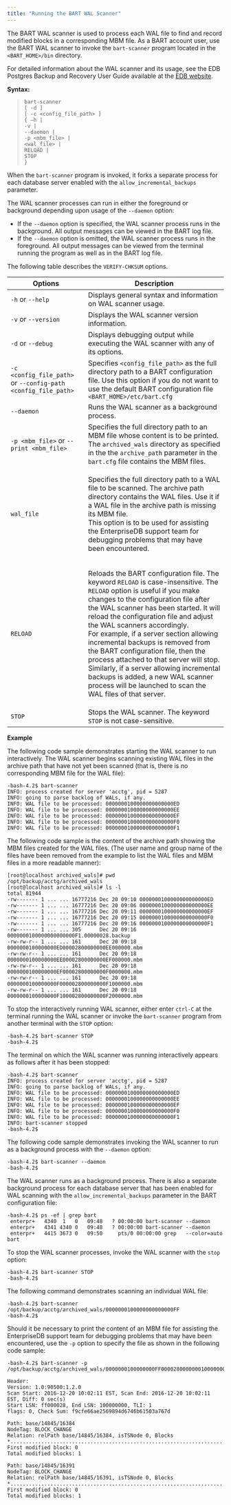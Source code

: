 ```yaml
---
title: "Running the BART WAL Scanner"
---
```




The BART WAL scanner is used to process each WAL file to find and record modified blocks in a corresponding MBM file. As a BART account user, use the BART WAL scanner to invoke the `bart-scanner` program located in the `<BART_HOME>/bin` directory.

For detailed information about the WAL scanner and its usage, see the EDB Postgres Backup and Recovery User Guide available at the [EDB website](https://www.enterprisedb.com/edb-docs/).

**Syntax:**

>     bart-scanner
>     [ -d ]
>     [ -c <config_file_path> ]
>     { –h |
>     -v |
>     --daemon |
>     -p <mbm_file> |
>     <wal_file> |
>     RELOAD |
>     STOP
>     }

When the `bart-scanner` program is invoked, it forks a separate process for each database server enabled with the `allow_incremental_backups` parameter.

The WAL scanner processes can run in either the foreground or background depending upon usage of the `--daemon` option:

-   If the `--daemon` option is specified, the WAL scanner process runs in the background. All output messages can be viewed in the BART log file.
-   If the `--daemon` option is omitted, the WAL scanner process runs in the foreground. All output messages can be viewed from the terminal running the program as well as in the BART log file.

The following table describes the `VERIFY-CHKSUM` options.

<table><thead><tr class="header"><th>Options</th><th>Description</th></tr></thead><tbody><tr class="odd"><td><code>-h</code> or <code>--help</code></td><td>Displays general syntax and information on WAL scanner usage.</td></tr><tr class="even"><td><code>-v</code> or <code>--version</code></td><td>Displays the WAL scanner version information.</td></tr><tr class="odd"><td><code>-d</code> or <code>--debug</code></td><td>Displays debugging output while executing the WAL scanner with any of its options.</td></tr><tr class="even"><td><code>-c &lt;config_file_path&gt;</code> or <code>--config-path &lt;config_file_path&gt;</code></td><td>Specifies <code>&lt;config_file_path&gt;</code> as the full directory path to a BART configuration file. Use this option if you do not want to use the default BART configuration file <code>&lt;BART_HOME&gt;/etc/bart.cfg</code></td></tr><tr class="odd"><td><code>--daemon</code></td><td>Runs the WAL scanner as a background process.</td></tr><tr class="even"><td><code>-p &lt;mbm_file&gt;</code> or <code>--print &lt;mbm_file&gt;</code></td><td>Specifies the full directory path to an MBM file whose content is to be printed. The <code>archived_wals</code> directory as specified in the the <code>archive_path</code> parameter in the <code>bart.cfg</code> file contains the MBM files.</td></tr><tr class="odd"><td><code>wal_file</code></td><td><p>Specifies the full directory path to a WAL file to be scanned. The archive path directory contains the WAL files. Use it if a WAL file in the archive path is missing its MBM file.<br />
This option is to be used for assisting the EnterpriseDB support team for debugging problems that may have been encountered.</p></td></tr><tr class="even"><td><code>RELOAD</code></td><td><p>Reloads the BART configuration file. The keyword <code>RELOAD</code> is case-insensitive. The <code>RELOAD</code> option is useful if you make changes to the configuration file after the WAL scanner has been started. It will reload the configuration file and adjust the WAL scanners accordingly.<br />
For example, if a server section allowing incremental backups is removed from the BART configuration file, then the process attached to that server will stop. Similarly, if a server allowing incremental backups is added, a new WAL scanner process will be launched to scan the WAL files of that server.</p></td></tr><tr class="odd"><td><code>STOP</code></td><td>Stops the WAL scanner. The keyword <code>STOP</code> is not case-sensitive.</td></tr></tbody></table>



**Example**

The following code sample demonstrates starting the WAL scanner to run interactively. The WAL scanner begins scanning existing WAL files in the archive path that have not yet been scanned (that is, there is no corresponding MBM file for the WAL file):

    -bash-4.2$ bart-scanner
    INFO: process created for server 'acctg', pid = 5287
    INFO: going to parse backlog of WALs, if any.
    INFO: WAL file to be processed: 0000000100000000000000ED
    INFO: WAL file to be processed: 0000000100000000000000EE
    INFO: WAL file to be processed: 0000000100000000000000EF
    INFO: WAL file to be processed: 0000000100000000000000F0
    INFO: WAL file to be processed: 0000000100000000000000F1

The following code sample is the content of the archive path showing the MBM files created for the WAL files. (The user name and group name of the files have been removed from the example to list the WAL files and MBM files in a more readable manner):

    [root@localhost archived_wals]# pwd
    /opt/backup/acctg/archived_wals
    [root@localhost archived_wals]# ls -l
    total 81944
    -rw------- 1 ... ... 16777216 Dec 20 09:10 0000000100000000000000ED
    -rw------- 1 ... ... 16777216 Dec 20 09:06 0000000100000000000000EE
    -rw------- 1 ... ... 16777216 Dec 20 09:11 0000000100000000000000EF
    -rw------- 1 ... ... 16777216 Dec 20 09:15 0000000100000000000000F0
    -rw------- 1 ... ... 16777216 Dec 20 09:16 0000000100000000000000F1
    -rw------- 1 ... ... 305      Dec 20 09:16 0000000100000000000000F1.00000028.backup
    -rw-rw-r-- 1 ... ... 161      Dec 20 09:18
    0000000100000000ED00002800000000EE000000.mbm
    -rw-rw-r-- 1 ... ... 161      Dec 20 09:18
    0000000100000000EE00002800000000EF000000.mbm
    -rw-rw-r-- 1 ... ... 161      Dec 20 09:18
    0000000100000000EF00002800000000F0000000.mbm
    -rw-rw-r-- 1 ... ... 161      Dec 20 09:18
    0000000100000000F000002800000000F1000000.mbm
    -rw-rw-r-- 1 ... ... 161      Dec 20 09:18
    0000000100000000F100002800000000F2000000.mbm

To stop the interactively running WAL scanner, either enter `ctrl-C` at the terminal running the WAL scanner or invoke the `bart-scanner` program from another terminal with the `STOP` option:

    -bash-4.2$ bart-scanner STOP
    -bash-4.2$

The terminal on which the WAL scanner was running interactively appears as follows after it has been stopped:

    -bash-4.2$ bart-scanner
    INFO: process created for server 'acctg', pid = 5287
    INFO: going to parse backlog of WALs, if any.
    INFO: WAL file to be processed: 0000000100000000000000ED
    INFO: WAL file to be processed: 0000000100000000000000EE
    INFO: WAL file to be processed: 0000000100000000000000EF
    INFO: WAL file to be processed: 0000000100000000000000F0
    INFO: WAL file to be processed: 0000000100000000000000F1
    INFO: bart-scanner stopped
    -bash-4.2$

The following code sample demonstrates invoking the WAL scanner to run as a background process with the `--daemon` option:

    -bash-4.2$ bart-scanner --daemon
    -bash-4.2$

The WAL scanner runs as a background process. There is also a separate background process for each database server that has been enabled for WAL scanning with the `allow_incremental_backups` parameter in the BART configuration file:

    -bash-4.2$ ps -ef | grep bart
     enterpr+   4340  1   0   09:48   ? 00:00:00 bart-scanner --daemon
     enterpr+   4341 4340 0   09:48   ? 00:00:00 bart-scanner --daemon
     enterpr+   4415 3673 0   09:50     pts/0 00:00:00 grep   --color=auto bart

To stop the WAL scanner processes, invoke the WAL scanner with the `stop` option:

    -bash-4.2$ bart-scanner STOP
    -bash-4.2$

The following command demonstrates scanning an individual WAL file:

    -bash-4.2$ bart-scanner /opt/backup/acctg/archived_wals/0000000100000000000000FF
    -bash-4.2$

Should it be necessary to print the content of an MBM file for assisting the EnterpriseDB support team for debugging problems that may have been encountered, use the `-p` option to specify the file as shown in the following code sample:

    -bash-4.2$ bart-scanner -p
    /opt/backup/acctg/archived_wals/0000000100000000FF0000280000000100000000.mbm

    Header:
    Version: 1.0:90500:1.2.0
    Scan Start: 2016-12-20 10:02:11 EST, Scan End: 2016-12-20 10:02:11 EST, Diff: 0 sec(s)
    Start LSN: ff000028, End LSN: 100000000, TLI: 1
    flags: 0, Check Sum: f9cfe66ae2569894d6746b61503a767d

    Path: base/14845/16384
    NodeTag: BLOCK_CHANGE
    Relation: relPath base/14845/16384, isTSNode 0, Blocks
    *.............................................................................
    First modified block: 0
    Total modified blocks: 1

    Path: base/14845/16391
    NodeTag: BLOCK_CHANGE
    Relation: relPath base/14845/16391, isTSNode 0, Blocks
    *..............................................................................
    First modified block: 0
    Total modified blocks: 1

